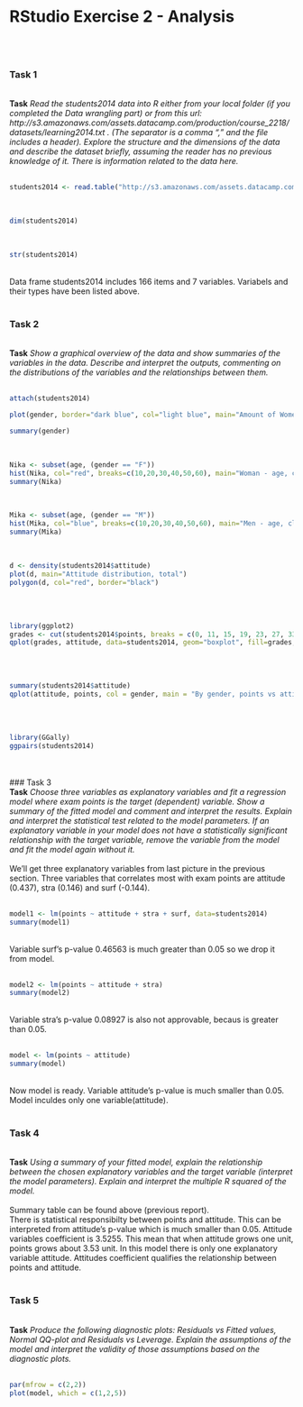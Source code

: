 # RStudio Exercise 2 - Analysis

[kommentti_1a]: <> (TÄMÄ ON RMarkdown KOMMENTTI)
[kommentti_1b]: <> (Tyhjä rivi saadaan <br>)

[kommentti_2]: <> (Alla lueteltu tarvittavat paketit)
[kommentti_3]: <> (install.packages("ggplot2"))
[kommentti_4]: <> (library(ggplot2))
[kommentti_5]: <> (install.packages("GGally"))
[kommentti_6]: <> (library(GGally))

<br><br>

### Task 1
<br>
**Task** *Read the students2014 data into R either from your local folder (if you completed the Data wrangling part) or from this url: http://s3.amazonaws.com/assets.datacamp.com/production/course_2218/datasets/learning2014.txt . (The separator is a comma "," and the file includes a header). Explore the structure and the dimensions of the data and describe the dataset briefly, assuming the reader has no previous knowledge of it. There is information related to the data here.*
<br><br>
```{r kohta1a}
students2014 <- read.table("http://s3.amazonaws.com/assets.datacamp.com/production/course_2218/datasets/learning2014.txt",sep=",",header=TRUE)
```
<br>
```{r kohta1b}
dim(students2014)
```
<br>
```{r kohta1c}
str(students2014)
```
<br>
Data frame students2014 includes 166 items and 7 variables. Variabels and their types have been listed above.
<br><br>

### Task 2
<br>
**Task** *Show a graphical overview of the data and show summaries of the variables in the data. Describe and interpret the outputs, commenting on the distributions of the variables and the relationships between them.*
<br><br>

```{r kohta2a}
attach(students2014)

plot(gender, border="dark blue", col="light blue", main="Amount of Women vs men", xlab="Women (F), men (M)")

summary(gender)
```
<br>
```{r kohta2b}
Nika <- subset(age, (gender == "F"))
hist(Nika, col="red", breaks=c(10,20,30,40,50,60), main="Woman - age, classified", xlab="age")
summary(Nika)
```
<br>
```{r kohta2c}
Mika <- subset(age, (gender == "M"))
hist(Mika, col="blue", breaks=c(10,20,30,40,50,60), main="Men - age, classified", xlab="age")
summary(Mika)
```
<br>
```{r kohta2d}
d <- density(students2014$attitude)
plot(d, main="Attitude distribution, total")
polygon(d, col="red", border="black")
```
<br><br>
```{r kohta2e}
library(ggplot2)
grades <- cut(students2014$points, breaks = c(0, 11, 15, 19, 23, 27, 33), include.lowest = TRUE)
qplot(grades, attitude, data=students2014, geom="boxplot", fill=grades, main="Grades vs attitude")
```
<br><br>
```{r kohta2f}
summary(students2014$attitude)
qplot(attitude, points, col = gender, main = "By gender, points vs attitude", data = students2014) + geom_smooth(method = "lm")
```
<br><br>
```{r kohta2g}
library(GGally)
ggpairs(students2014)
```
<br><br>
### Task 3
<br>
**Task** *Choose three variables as explanatory variables and fit a regression model where exam points is the target (dependent) variable. Show a summary of the fitted model and comment and interpret the results. Explain and interpret the statistical test related to the model parameters. If an explanatory variable in your model does not have a statistically significant relationship with the target variable, remove the variable from the model and fit the model again without it.*
<br><br>
We'll get three explanatory variables from last picture in the previous section. Three variables that correlates most with exam points are attitude (0.437), stra (0.146) and surf (-0.144).
<br><br>
```{r kohta3a}
model1 <- lm(points ~ attitude + stra + surf, data=students2014)
summary(model1)
```
<br>
Variable surf's p-value 0.46563 is much greater than 0.05 so we drop it from model.
<br><br>
```{r kohta3b}
model2 <- lm(points ~ attitude + stra)
summary(model2)
```
<br>
Variable stra's p-value 0.08927 is also not approvable, becaus is greater than 0.05.
<br><br>
```{r kohta3c}
model <- lm(points ~ attitude)
summary(model)
```
<br>
Now model is ready. Variable attitude's p-value is much smaller than 0.05. Model inculdes only one variable(attitude).
<br><br>

### Task 4
<br>
**Task** *Using a summary of your fitted model, explain the relationship between the chosen explanatory variables and the target variable (interpret the model parameters). Explain and interpret the multiple R squared of the model.*
<br><br>
Summary table can be found above (previous report). 
<br>
There is statistical responsibilty between points and attitude. This can be interpreted from attitude's p-value which is much smaller than 0.05. Attitude variables coefficient is 3.5255. This mean that when attitude grows one unit, points grows about 3.53 unit. In this model there is only one explanatory variable attitude. Attitudes coefficient qualifies the relationship between points and attitude. 
<br><br>

### Task 5
<br>
**Task** *Produce the following diagnostic plots: Residuals vs Fitted values, Normal QQ-plot and Residuals vs Leverage. Explain the assumptions of the model and interpret the validity of those assumptions based on the diagnostic plots.*
<br><br>
```{r kohta5a}
par(mfrow = c(2,2))
plot(model, which = c(1,2,5))
```